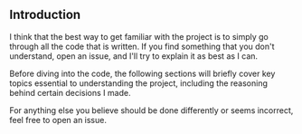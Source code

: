 ## Introduction

I think that the best way to get familiar with the project is to simply go through all the code that is written.
If you find something that you don't understand, open an issue, and I'll try to explain it as best as I can.

Before diving into the code, the following sections will briefly cover key topics essential to understanding the project, including the reasoning behind certain decisions I made.

For anything else you believe should be done differently or seems incorrect, feel free to open an issue.
